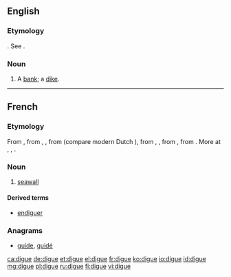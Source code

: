 ==English==

===Etymology===
{{etyl|fr|en}}. See {{term|dike|lang=en}}.

===Noun===
{{en-noun}}

# {{obsolete}} A [[bank]]; a [[dike]].
#: {{rfquotek|Sir W. Temple}}

{{Webster 1913}}

----

==French==

===Etymology===
From {{etyl|frm|fr}} {{term|digue|lang=frm}}, from {{etyl|fro|fr}} {{term|dike|lang=fro}}, {{term|diic|lang=fro}}, from {{etyl|dum|fr}} {{term|dijc|lang=dum}} (compare modern Dutch {{term|dijk|lang=nl}}), from {{etyl|odt|fr}} {{term|diic|lang=odt}}, {{term|dic|dīc|lang=odt}}, from {{etyl|gem-pro|fr}} {{recons|dīkaz||pool|lang=gem-pro}}, from {{etyl|ine-pro|fr}} {{recons|dʰeygʷ-||to stick, stab, pierce, dig|lang=ine-pro}}. More at {{l|en|dig}}, {{l|en|dike}}, {{l|en|ditch}}.

===Noun===
{{fr-noun|f}}

# [[seawall]]

====Derived terms====
* [[endiguer]]

===Anagrams===
* [[guide#French|guide]], [[guidé#French|guidé]]

[[ca:digue]]
[[de:digue]]
[[et:digue]]
[[el:digue]]
[[fr:digue]]
[[ko:digue]]
[[io:digue]]
[[id:digue]]
[[mg:digue]]
[[pl:digue]]
[[ru:digue]]
[[fi:digue]]
[[vi:digue]]